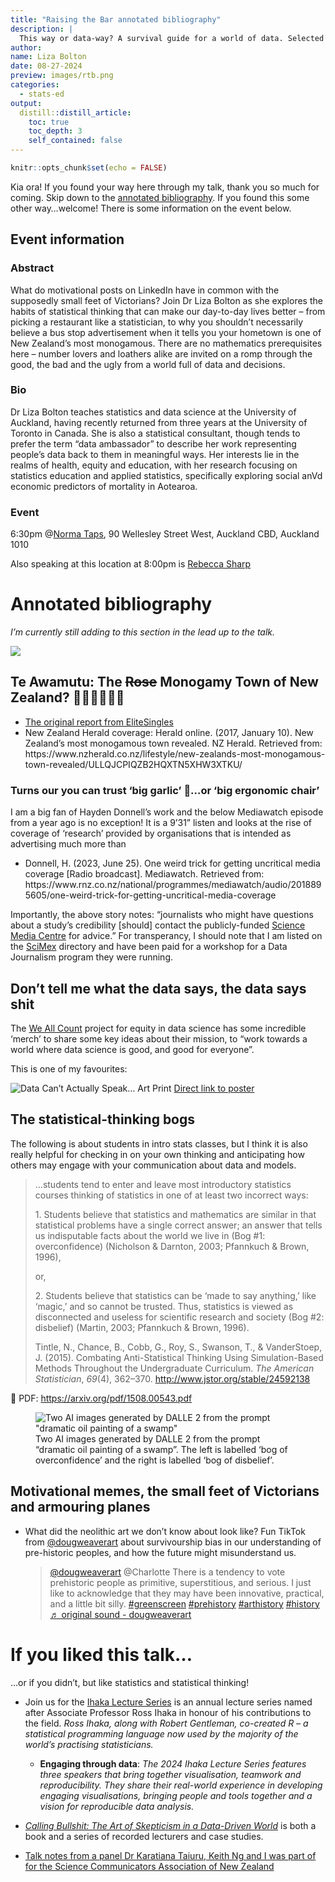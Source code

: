 ```yaml
---
title: "Raising the Bar annotated bibliography"
description: |
  This way or data-way? A survival guide for a world of data. Selected notes, sources and further reading related to my talk.
author:
name: Liza Bolton
date: 08-27-2024
preview: images/rtb.png
categories: 
  - stats-ed
output:
  distill::distill_article:
    toc: true
    toc_depth: 3
    self_contained: false
---
```


```r
knitr::opts_chunk$set(echo = FALSE)
```

Kia ora! If you found your way here through my talk, thank you so much for coming. Skip down to the [annotated bibliography](https://blog.lizabolton.com/posts/2024-08-27-raising-the-bar-annotated-bibliography/#annotated-bibliography). If you found this some other way...welcome! There is some information on the event below.

## Event information
### Abstract
What do motivational posts on LinkedIn have in common with the supposedly small feet of Victorians? Join Dr Liza Bolton as she explores the habits of statistical thinking that can make our day-to-day lives better – from picking a restaurant like a statistician, to why you shouldn’t necessarily believe a bus stop advertisement when it tells you your hometown is one of New Zealand’s most monogamous. There are no mathematics prerequisites here – number lovers and loathers alike are invited on a romp through the good, the bad and the ugly from a world full of data and decisions.

### Bio
Dr Liza Bolton teaches statistics and data science at the University of Auckland, having recently returned from three years at the University of Toronto in Canada. She is also a statistical consultant, though tends to prefer the term “data ambassador” to describe her work representing people's data back to them in meaningful ways. Her interests lie in the realms of health, equity and education, with her research focusing on statistics education and applied statistics, specifically exploring social anVd economic predictors of mortality in Aotearoa.

### Event
6:30pm @[Norma Taps](https://normataps.co.nz/), 90 Wellesley Street West, Auckland CBD, Auckland 1010

Also speaking at this location at 8:00pm is [Rebecca Sharp](https://www.rtbevent.com/rebecca-sharp)

# Annotated bibliography

*I'm currently still adding to this section in the lead up to the talk.*

![](images/workinprogress_text.png){fig-alt="AI generated image of a person in construction gear with colourful blocks and some sort of measuring device. Text in the image says: This post is a work in progress."} 

## Te Awamutu: The ~~Rose~~ Monogamy Town of New Zealand? 🌹👩🏻‍🤝‍👨🏽

- [The original report from EliteSingles](https://www.elitesingles.co.nz/em/from-single-to-couple/monogamous-relationships)  
- New Zealand Herald coverage: Herald online. (2017, January 10). New Zealand's most monogamous town revealed. NZ Herald. Retrieved from: https://www.nzherald.co.nz/lifestyle/new-zealands-most-monogamous-town-revealed/ULLQJCPIQZB2HQXTN5XHW3XTKU/   

### Turns our you can trust 'big garlic' 🧄...or 'big ergonomic chair'

I am a big fan of Hayden Donnell's work and the below Mediawatch episode from a year ago is no exception! It is a 9'31" listen and looks at the rise of coverage of 'research' provided by organisations that is intended as advertising much more than 

- Donnell, H. (2023, June 25). One weird trick for getting uncritical media coverage [Radio broadcast]. Mediawatch. Retrieved from: https://www.rnz.co.nz/national/programmes/mediawatch/audio/2018895605/one-weird-trick-for-getting-uncritical-media-coverage

Importantly, the above story notes: "journalists who might have questions about a study's credibility [should] contact the publicly-funded [Science Media Centre](https://www.sciencemediacentre.co.nz/) for advice." For transperancy, I should note that I am listed on the [SciMex](https://www.scimex.org/about/scimex) directory and have been paid for a workshop for a Data Journalism program they were running.

## Don't tell me what the data says, the data says shit

The [We All Count](https://weallcount.com/) project for equity in data science has some incredible 'merch' to share some key ideas about their mission, to "work towards a world where data science is good, and good for everyone".

This is one of my favourites:


![Data Can't Actually Speak... Art Print](https://ctl.s6img.com/society6/img/5x_7r06tUzZJRdfV0YwLzzD-qVk/w_700/prints/~artwork/s6-original-art-uploads/society6/uploads/misc/0a199833a61d472e9b2468862a5f7c0a/~~/data-cant-actually-speak-prints.jpg)
[Direct link to poster](https://society6.com/product/data-cant-actually-speak_print?sku=s6-22604816p4a1v3)

## The statistical-thinking bogs

The following is about students in intro stats classes, but I think it is also really helpful for checking in on your own thinking and anticipating how others may engage with your communication about data and models.

> ...students tend to enter and leave most introductory statistics courses thinking of statistics in one of at least two incorrect ways:
>
> 1\. Students believe that statistics and mathematics are similar in that statistical problems have a single correct answer; an answer that tells us indisputable facts about the world we live in (Bog #1: overconfidence) (Nicholson & Darnton, 2003; Pfannkuch & Brown, 1996),
>
> or,
>
> 2\. Students believe that statistics can be 'made to say anything,' like 'magic,' and so cannot be trusted. Thus, statistics is viewed as disconnected and useless for scientific research and society (Bog #2: disbelief) (Martin, 2003; Pfannkuch & Brown, 1996).
>
> Tintle, N., Chance, B., Cobb, G., Roy, S., Swanson, T., & VanderStoep, J. (2015). Combating Anti-Statistical Thinking Using Simulation-Based Methods Throughout the Undergraduate Curriculum. *The American Statistician*, *69*(4), 362--370. <http://www.jstor.org/stable/24592138>

📄 PDF: <https://arxiv.org/pdf/1508.00543.pdf>

![Two AI images generated by DALLE 2 from the prompt "dramatic oil painting of a swamp". The left is labelled 'bog of overconfidence' and the right is labelled 'bog of disbelief'.](images/bog.png){alt="Two AI images generated by DALLE 2 from the prompt \"dramatic oil painting of a swamp\""}


## Motivational memes, the small feet of Victorians and armouring planes 

- What did the neolithic art we don't know about look like? Fun TikTok from [@dougweaverart](https://dougweaverart.org/) about survivourship bias in our understanding of pre-historic peoples, and how the future might misunderstand us.
<blockquote class="tiktok-embed" cite="https://www.tiktok.com/@dougweaverart/video/7398908419471854894" data-video-id="7398908419471854894" style="max-width: 605px;min-width: 325px;" > <section> <a target="_blank" title="@dougweaverart" href="https://www.tiktok.com/@dougweaverart?refer=embed">@dougweaverart</a> @Charlotte There is a tendency to vote prehistoric people as primitive, superstitious, and serious. I just like to acknowledge that they may have been innovative, practical, and a little bit silly. <a title="greenscreen" target="_blank" href="https://www.tiktok.com/tag/greenscreen?refer=embed">#greenscreen</a> <a title="prehistory" target="_blank" href="https://www.tiktok.com/tag/prehistory?refer=embed">#prehistory</a> <a title="arthistory" target="_blank" href="https://www.tiktok.com/tag/arthistory?refer=embed">#arthistory</a> <a title="history" target="_blank" href="https://www.tiktok.com/tag/history?refer=embed">#history</a> <a target="_blank" title="♬ original sound - dougweaverart" href="https://www.tiktok.com/music/original-sound-7398908415701027627?refer=embed">♬ original sound - dougweaverart</a> </section> </blockquote> <script async src="https://www.tiktok.com/embed.js"></script>


# If you liked this talk...

...or if you didn't, but like statistics and statistical thinking!

- Join us for the [Ihaka Lecture Series](https://www.auckland.ac.nz/en/science/about-the-faculty/department-of-statistics/ihaka-lecture-series.html) is an annual lecture series named after Associate Professor Ross Ihaka in honour of his contributions to the field. *Ross Ihaka, along with Robert Gentleman, co-created R – a statistical programming language now used by the majority of the world’s practising statisticians.*
  - **Engaging through data**: *The 2024 Ihaka Lecture Series features three speakers that bring together visualisation, teamwork and reproducibility. They share their real-world experience in developing engaging visualisations, bringing people and tools together and a vision for reproducible data analysis.*
  
- [*Calling Bullshit: The Art of Skepticism in a Data-Driven World*](https://callingbullshit.org/) is both a book and a series of recorded lecturers and case studies.  

- [Talk notes from a panel Dr Karatiana Taiuru, Keith Ng and I was part of for the Science Communicators Association of New Zealand](https://blog.lizabolton.com/posts/2023-11-15-scanz/)
